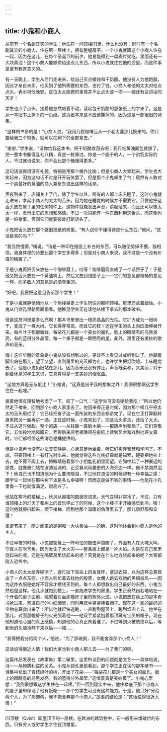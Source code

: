 ```yaml
---
---
---
```

title: 小鬼和小商人
---






从前有一个名副其实的学生：他住在一间顶楼[1]里，什么也没有；同时有一个名副其实的小商人，住在第一层楼上，拥有整幢房子。一个小鬼就跟这个小商人住在一起，因为在这儿，在每个圣诞节的前夕，他总能得到一盘麦片粥吃，里面还有一大块黄油！这个小商人能够供给这点儿东西，所以小鬼就住在他的店里，而这件事是富有教育意义的。

有一天晚上，学生从后门走进来，给自己买点蜡烛和干奶酪。他没有人为他跑腿，因此才亲自来买。他买到了他所需要的东西，也付了钱。小商人和他的太太对他点点头，表示祝他晚安。这位太太能做的事情并不止点头这一项——她还有会讲话的天才！

学生也点了点头。接着他忽然站着不动，读起包干奶酪的那张纸上的字来了。这是从一本旧书上撕下的一页纸。这页纸本来是不应该撕掉的，因为这是一部很旧的诗集。

“这样的书多的是！”小商人说，“我用几粒咖啡豆从一个老太婆那儿换来的。你只要给我三个铜板，就可以把剩下的全部拿去。”

“谢谢，”学生说，“请你给我这本书，把干奶酪收回去吧；我只吃黄油面包就够了。把一整本书撕得乱七八糟，真是一桩罪过。你是一个能干的人，一个讲究实际的人，不过就诗说来，你不会比那个桶懂得更多。”

这句话说得很没有礼貌，特别是用那个桶作比喻；但是小商人大笑起来，学生也大笑起来，因为这句话不过是开开玩笑罢了。但是那个小鬼却生了气：居然有人敢对一个卖最好的黄油的商人兼房东说出这样的话来。

黑夜到来了，店铺关上了门，除了学生以外，所有的人都上床去睡了。这时小鬼就走进来，拿起小商人的太太的舌头，因为她在睡觉的时候并不需要它。只要他把这舌头放在屋子里的任何物件上，这物件就能发出声音，讲起话来，而且还可以像太太一样，表示出它的思想和感情。不过一次只能有一件东西利用这舌头，而这倒也是一桩幸事，否则它们就要彼此打断话头了。

小鬼把舌头放在那个装旧报纸的桶里。“有人说你不懂得诗是什么东西，”他问，“这话是真的吗？”

“我当然懂得，”桶说，“诗是一种印在报纸上补白的东西，可以随便剪掉不要。我相信，我身体里的诗要比那个学生多得多；但是对小商人来说，我不过是一个没有价值的桶罢了。”

于是小鬼再把舌头放在一个咖啡磨上。哎呀！咖啡磨简直成了一个话匣子了！于是他又把舌头放在一个黄油桶上，然后又放到钱匣子上——它们的意见都跟桶的意见一样，而多数人的意见是必须尊重的。

“好吧，我要把这意见告诉那个学生！”

于是小鬼就静悄悄地从一个后楼梯走上学生所住的那间顶楼。房里还点着蜡烛。小鬼从门锁孔里朝里面偷看。他瞧见学生正在读他从楼下拿去的那本破书。

但是这房间里是多么亮啊！那本书里冒出一根亮晶晶的光柱。它扩大成为一根树干，变成了一棵大树。它长得非常高，而且它的枝丫还在学生的头上向四面伸展开来。每片叶子都很新鲜，每朵花儿都是一个美女的面孔，脸上的眼睛有的乌黑发亮，有的蓝得分外晶莹。每一个果子都是一颗明亮的星，此外，房里还有美妙的歌声和音乐。

嗨！这样华丽的景象是小鬼从没有想到过的，更谈不上看见过或听到过了。他踮着脚尖站在那儿，望了又望，直到房里的光灭掉为止。也许学生把灯吹熄，上床睡觉去了。但是小鬼仍旧站在那儿，因为音乐还没有停止，声音既柔和，又美丽；对于躺着休息的学生来说，它真算得是一支美妙的催眠曲。

“这地方真是无与伦比！”小鬼说，“这真是出乎我的想象之外！我倒很想跟这学生住在一起哩。”

接着他很有理智地考虑了一下，叹了一口气：“这学生可没有粥给我吃！”所以他仍然走下楼来，回到那个小商人家里去了。他回来得正是时候，因为那个桶几乎把太太的舌头用烂了：它已经把身子这一面所装的东西全都讲完了，现在它正打算翻转身来把另一面再讲一通。正在这时候，小鬼来到了，把这舌头拿走，还给了太太。不过从这时候起，整个的店——从钱匣一直到木柴——都随声附和桶了。它们尊敬它，五体投地地佩服它，弄得后来店老板晚间在报纸上读到艺术和戏剧批评文章时，它们都相信这些消息是桶提供的。

但是小鬼再也没有办法安安静静、心满意足地坐着，听它们卖弄智慧和学问了。不成，只要顶楼上一有灯光射出来，他就觉得这些光线好像就是锚索，硬要把他拉上去，他不得不爬上去，把眼睛贴着那个小钥匙孔朝里面望。它胸中起了一种豪迈的感觉，就像我们站在波涛汹涌的、正受暴风雨袭击的大海旁边一样。他不禁潸然泪下！他自己也不知道他为什么要流眼泪，不过他在流泪的时候却有一种幸福之感：跟学生一起坐在那株树下该是多么幸福啊！然而这是做不到的事情——他能在小孔里看一下也就很满足，很高兴了。

他站在寒冷的楼梯上，秋风从阁楼的圆窗吹进来。天气变得非常冷了。不过，只有当顶楼上的灯灭了和树上的音乐停止了的时候，这个小矮子才开始感觉到冷。嗨！这时他就颤抖起来，爬下楼梯，回到他那个温暖的角落里去了。那儿很舒服和安适！

圣诞节来了，随之而来的是粥和一大块黄油——的确，这时他体会到小商人是他的主人。

不过半夜的时候，小鬼被窗扉上一阵可怕的敲击声惊醒了。外面有人在大喊大叫。守夜人在吹号角，因为发生了大火灾——整条街上都是一片火焰。火是在自己家里烧起来的呢，还是在隔壁房里烧起来的呢？究竟是在什么地方烧起来的呢？大家都陷入恐怖中。

小商人的太太给弄糊涂了，连忙扯下耳朵上的金耳环，塞进衣袋，以为这样总算救出了一点点东西。小商人则忙着去找他的股票，女佣人跑去找她的黑绸披风——因为这件衣服是她好不容易才攒钱买到的。每个人都想救出自己最好的东西。小鬼当然也是这样。他几步就跑到楼上，一直跑进学生的房里。学生正泰然自若地站在一个开着的窗子面前，眺望着对面那幢房子里的熊熊火焰。小鬼把放在桌上的那本奇书抢过来，塞进自己的小红帽里，同时用双手紧紧捧着帽子。现在这一家的最好的宝物总算救出来了！所以他就赶快逃跑，一直跑到屋顶上，跑到烟囱上去。他坐在那儿，对面那幢房子的火光照着他——他双手紧紧抱着那顶藏有宝贝的帽子。现在他知道他心里的真正感情，知道他的心真正向着谁了。不过等到火被救熄以后，等到他的头脑冷静下来以后——嗨……

“我得把我分给两个人，”他说，“为了那碗粥，我不能舍弃那个小商人！”

这话说得很近人情！我们大家也到小商人那儿去——为了我们的粥。

这篇作品发表在《故事集》第二辑里。这里所谈到的问题就是文艺——具体地说，诗——与物质利益的关系。小鬼从锁孔里偷看到，那个学生正在读的那本破书——诗集中长出了青枝绿叶的树，开出了花朵——“每朵花儿都是一个美女的面孔，脸上的眼睛有的乌黑发亮，有的蓝得分外晶莹。”这情景真是美妙极了。小鬼心里想：“我倒很想跟这学生住在一起哩。”但一回到现实中来，他住楼底下那个小商人的屋子里却保证了他有饭吃——那个穷学生可没有这种能力。于是，他只好“分给两个人，为了那碗粥，我不能舍弃那个小商人。”故事的结论是：“这话说得很近人情！”



***



[1]顶楼（Qvist）即屋顶下的一层楼。在欧洲的建筑物中，它一般用来堆破烂的东西。只有穷人或穷学生才住在顶楼里。